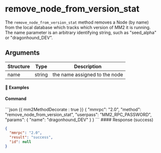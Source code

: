 # remove_node_from_version_stat

The `remove_node_from_version_stat` method removes a Node (by name) from the local database which tracks which version of MM2 it is running. The name parameter is an arbitrary identifying string, such as "seed_alpha" or "dragonhound_DEV".

## Arguments

| Structure | Type   | Description                   |
| --------- | ------ | ----------------------------- |
| name      | string | the name assigned to the node |

#### 📌 Examples

#### Command

<CodeGroup title="" tag="POST" label="remove_node_from_version_stat">
```json {{ mm2MethodDecorate : true }}
{
  "mmrpc": "2.0",
  "method": "remove_node_from_version_stat",
  "userpass": "MM2_RPC_PASSWORD",
  "params": {
    "name": "dragonhound_DEV"
  }
}
```
</CodeGroup>


<CollapsibleSection expandedText='Hide Response' collapsedText='Show Response'>
#### Response (success)

```json
{
  "mmrpc": "2.0",
  "result": "success",
  "id": null
}
```

</CollapsibleSection>
